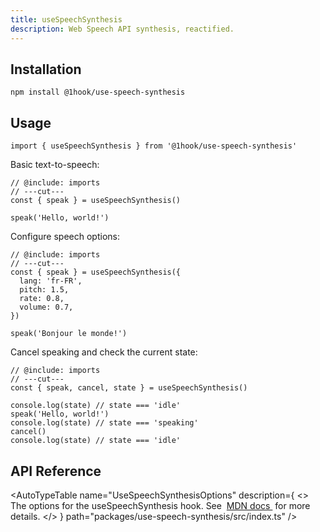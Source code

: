 ```yaml
---
title: useSpeechSynthesis
description: Web Speech API synthesis, reactified.
---
```


## Installation

```package-install
npm install @1hook/use-speech-synthesis
```

## Usage

```tsx twoslash include imports
import { useSpeechSynthesis } from '@1hook/use-speech-synthesis'
```

Basic text-to-speech:

```tsx twoslash
// @include: imports
// ---cut---
const { speak } = useSpeechSynthesis()

speak('Hello, world!')
```

Configure speech options:

```tsx twoslash
// @include: imports
// ---cut---
const { speak } = useSpeechSynthesis({
  lang: 'fr-FR',
  pitch: 1.5,
  rate: 0.8,
  volume: 0.7,
})

speak('Bonjour le monde!')
```

Cancel speaking and check the current state:

```tsx twoslash
// @include: imports
// ---cut---
const { speak, cancel, state } = useSpeechSynthesis()

console.log(state) // state === 'idle'
speak('Hello, world!')
console.log(state) // state === 'speaking'
cancel()
console.log(state) // state === 'idle'
```

## API Reference

<AutoTypeTable
  name="UseSpeechSynthesisOptions"
  description={
    <>
      The options for the useSpeechSynthesis hook. See&nbsp;
      <a href="https://developer.mozilla.org/en-US/docs/Web/API/SpeechSynthesisUtterance">
        MDN docs
      </a>
      &nbsp;for more details.
    </>
  }
  path="packages/use-speech-synthesis/src/index.ts"
/>

<AutoTypeTable
  name="UseSpeechSynthesisReturn"
  description="The return value of the useSpeechSynthesis hook."
  path="packages/use-speech-synthesis/src/index.ts"
/>
